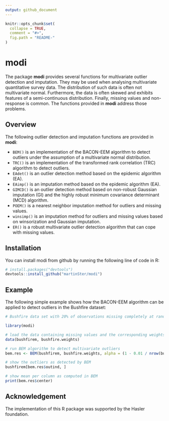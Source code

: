 ```yaml
---
output: github_document
---
```


<!-- README.md is generated from README.Rmd. Please edit that file -->

```r
knitr::opts_chunk$set(
  collapse = TRUE,
  comment = "#>",
  fig.path = "README-"
)
```

# modi

The package **modi** provides several functions for multivariate outlier detection and imputation. They may be used when analysing multivariate quantitative survey data. The distribution of such data is often not multivariate normal. Furthermore, the data is often skewed and exhibits features of a semi-continuous distribution. Finally, missing values and non-response is common. The functions provided in **modi** address those problems.

## Overview

The following outlier detection and imputation functions are provided in **modi**:

* `BEM()` is an implementation of the BACON-EEM algorithm to detect outliers under the assumption of a multivariate normal distribution.
* `TRC()` is an implementation of the transformed rank correlation (TRC) algorithm to detect outliers.
* `EAdet()` is an outlier detection method based on the epidemic algorithm (EA).
* `EAimp()` is an imputation method based on the epidemic algorithm (EA).
* `GIMCD()` is an outlier detection method based on non-robust Gaussian imputation (GI) and the highly robust minimum covariance determinant (MCD) algorithm.
* `POEM()` is a nearest neighbor imputation method for outliers and missing values.
* `winsimp()` is an imputation method for outliers and missing values based on winsorization and Gaussian imputation.
* `ER()` is a robust multivariate outlier detection algorithm that can cope with missing values.

## Installation

You can install modi from github by running the following line of code in R:

```r
# install.packages("devtools")
devtools::install_github("martinSter/modi")
```

## Example

The following simple example shows how the BACON-EEM algorithm can be applied to detect outliers in the Bushfire dataset:

```r
# Bushfire data set with 20% of observations missing completely at random (MCAR)

library(modi)

# load the data containing missing values and the corresponding weights
data(bushfirem, bushfire.weights)

# run BEM algorithm to detect multivariate outliers
bem.res <- BEM(bushfirem, bushfire.weights, alpha = (1 - 0.01 / nrow(bushfirem)))

# show the outliers as detected by BEM
bushfirem[bem.res$outind, ]

# show mean per column as computed in BEM
print(bem.res$center)
```

## Acknowledgement

The implementation of this R package was supported by the Hasler foundation.

